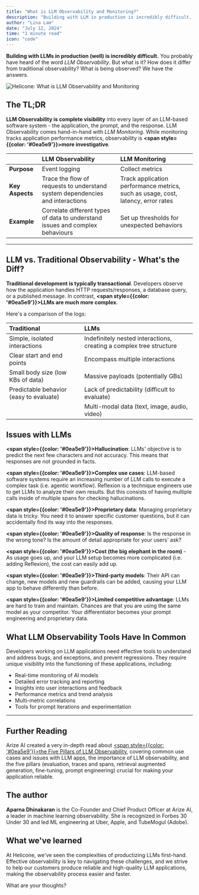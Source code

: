 ```yaml
---
title: "What is LLM Observability and Monitoring?"
description: "Building with LLM in production is incredibly difficult. Here's a very in-depth read by Arize AI addressing the biggest challenges and why LLM Observability is crucial."
author: "Lina Lam"
date: "July 12, 2024"
time: "1 minute read"
icon: "code"
---
```


**Building with LLMs in production (well) is incredibly difficult.** You probably have heard of the word *LLM Observability*. But what is it? How does it differ from traditional observability? What is being observed? We have the answers. 


![Helicone: What is LLM Observability and Monitoring](/static/blog/llm-observability.webp)


## The TL;DR

**LLM Observability is complete visibility** into every layer of an LLM-based software system - the application, the prompt, and the response. LLM Observability comes hand-in-hand with *LLM Monitoring*. While monitoring tracks application performance metrics, observability is **<span style={{color: '#0ea5e9'}}>more investigative</span>**. 

|          | **LLM Observability** | **LLM Monitoring** |
| :------- |:------------------------------------------------------------|:----------------------------------------------------------|
| **Purpose**  | Event logging | Collect metrics |
| **Key Aspects** | Trace the flow of requests to understand system dependencies and interactions | Track application performance metrics, such as usage, cost, latency, error rates |
| **Example** | Correlate different types of data to understand issues and complex behaviours | Set up thresholds for unexpected behaviors |


---

## LLM vs. Traditional Observability - What's the Diff? 

**Traditional development is typically transactional**. Developers observe how the application handles HTTP requests/responses, a database query, or a published message. In contrast, **<span style={{color: '#0ea5e9'}}>LLMs are much more complex</span>**. 

Here's a comparison of the logs: 

| Traditional | LLMs |
|:------------|:-----|
| Simple, isolated interactions | Indefinitely nested interactions, creating a complex tree structure |
| Clear start and end points | Encompass multiple interactions |
| Small body size (low KBs of data) | Massive payloads (potentially GBs) |
| Predictable behavior (easy to evaluate) | Lack of predictability (difficult to evaluate) | 
| | Multi-modal data (text, image, audio, video) |

## Issues with LLMs

**<span style={{color: '#0ea5e9'}}>Hallucination</span>**: LLMs' objective is to predict the next few characters and not accuracy. This means that responses are not grounded in facts. 

**<span style={{color: '#0ea5e9'}}>Complex use cases</span>**: LLM-based software systems require an increasing number of LLM calls to execute a complex task (i.e. agentic workflow). Reflexion is a technique engineers use to get LLMs to analyze their own results. But this consists of having multiple calls inside of multiple spans for checking hallucinations. 

**<span style={{color: '#0ea5e9'}}>Proprietary data</span>**: Managing proprietary data is tricky. You need it to answer specific customer questions, but it can accidentally find its way into the responses.

**<span style={{color: '#0ea5e9'}}>Quality of response</span>**: Is the response in the wrong tone? Is the amount of detail appropriate for your users' ask? 

**<span style={{color: '#0ea5e9'}}>Cost (the big elephant in the room)</span>** - As usage goes up, and your LLM setup becomes more complicated (i.e. adding Reflexion), the cost can easily add up.

**<span style={{color: '#0ea5e9'}}>Third-party models</span>**: Their API can change, new models and new guardrails can be added, causing your LLM app to behave differently than before.

**<span style={{color: '#0ea5e9'}}>Limited competitive advantage</span>**: LLMs are hard to train and maintain. Chances are that you are using the same model as your competitor. Your differentiator becomes your prompt engineering and proprietary data.


## What LLM Observability Tools Have In Common

Developers working on LLM applications need effective tools to understand and address bugs, and exceptions, and prevent regressions. They require unique visibility into the functioning of these applications, including:

- Real-time monitoring of AI models
- Detailed error tracking and reporting
- Insights into user interactions and feedback
- Performance metrics and trend analysis
- Multi-metric correlations
- Tools for prompt iterations and experimentation

---

## Further Reading

Arize AI created a very in-depth read about <a href="https://arize.com/blog-course/large-language-model-monitoring-observability/" target="_blank"><span style={{color: '#0ea5e9'}}>the Five Pillars of LLM Observability</span></a>, covering common use cases and issues with LLM apps, the importance of LLM observability, and the five pillars (evaluation, traces and spans, retrieval augmented generation, fine-tuning, prompt engineering) crucial for making your application reliable.


## The author

**Aparna Dhinakaran** is the Co-Founder and Chief Product Officer at Arize AI, a leader in machine learning observability. She is recognized in Forbes 30 Under 30 and led ML engineering at Uber, Apple, and TubeMogul (Adobe). 



## What we've learned

At Helicone, we've seen the complexities of productizing LLMs first-hand. Effective observability is key to navigating these challenges, and we strive to help our customers produce reliable and high-quality LLM applications, making the observability process easier and faster.


What are your thoughts?

